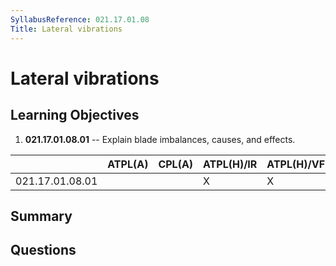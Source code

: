 ```yaml
---
SyllabusReference: 021.17.01.08
Title: Lateral vibrations
---
```


# Lateral vibrations

## Learning Objectives

1.  **021.17.01.08.01** -- Explain blade imbalances, causes, and effects.

|                 | ATPL(A) | CPL(A) | ATPL(H)/IR | ATPL(H)/VFR | CPL(H) | IR | CBIR(A) |
| --------------- | ------- | ------ | ---------- | ----------- | ------ | -- | ------- |
| 021.17.01.08.01 |         |        | X          | X           | X      |    |         |

## Summary

## Questions

